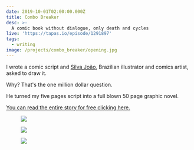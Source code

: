 ```yaml
---
date: 2019-10-01T02:00:00.000Z
title: Combo Breaker
desc: >-
  A comic book without dialogue, only death and cycles
live: 'https://tapas.io/episode/1291897'
tags:
  - writing
image: /projects/combo_breaker/opening.jpg
---
```


I wrote a comic script and [Silva João](https://www.facebook.com/silvazuao/), Brazilian illustrator and comics artist, asked to draw it.

Why? That's the one million dollar question.

He turned my five pages script into a full blown 50 page graphic novel.

[You can read the entire story for free clicking here.](https://tapas.io/episode/1291897)

<figure className="mosaic full">

![](/projects/combo_breaker/combo-1.jpg)

![](/projects/combo_breaker/combo-2.jpg)

![](/projects/combo_breaker/combo-3.jpg)

</figure>
